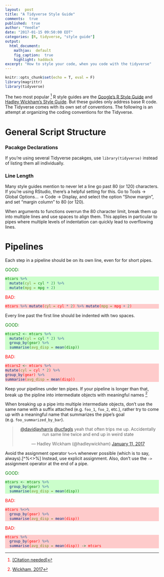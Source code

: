 ```yaml
---
layout:  post
title: "A Tidyverse Style Guide"
comments:  true
published:  true
author: "Yeedle"
date: "2017-01-15 09:50:00 EDT"
categories: [R, tidyverse, "style guide"]
output:
  html_document:
    mathjax:  default
    fig_caption:  true
    highlight: haddock
excerpt: "How to style your code, when you code with the tidyverse"
---
```


<style>
div.bad pre.r { background-color:rgba(255, 0, 0, 0.2); }
div.good pre.r { background-color:rgba(0, 255, 0, 0.2); }
div.good  { color:green; }
div.bad  { color:red; }
</style>
```r
knitr::opts_chunk$set(echo = T, eval = F)
library(magrittr)
library(tidyverse)
```

The two most popular [^citationeeded] R style guides are the [Google's R Style Guide](https://google.github.io/styleguide/Rguide.xml) and [Hadley Wickham's Style Guide](http://adv-r.had.co.nz/Style.html). But these guides only address base R code. The Tidyverse comes with its own set of conventions. The following is an attempt at organizing the coding conventions for the Tidyverse.

[^citationeeded]: [[<u>Citation needed</u>]](https://xkcd.com/285/)

# General Script Structure

### Pacakge Declarations
If you're using several Tidyverse pacakges, use `library(tidyverse)` instead of listing them all individually.

### Line Length
Many style guides mention to never let a line go past 80 (or 120) characters. If you're using RStudio, there's a helpful setting for this. Go to Tools -> Global Options... -> Code -> Display, and select the option "Show margin", and set "margin column" to 80 (or 120).

When arguments to functions overrun the 80 character limit, break them up into multiple lines and use spaces to align them. This applies in particular to pipes where multiple levels of indentation can quickly lead to overflowing lines.

# Pipelines

Each step in a pipeline should be on its own line, even for for short pipes.
<div class = "good">
GOOD:
```r
mtcars %>% 
  mutate(cyl = cyl * 2) %>%
  mutate(mpg = mpg + 2)
```
</div>

<div class = "bad">
BAD:
```r
mtcars %>% mutate(cyl = cyl * 2) %>% mutate(mpg = mpg + 2)
```
</div>

Every line past the first line should be indented with two spaces.
<div class = "good">
GOOD:
```r
mtcars2 <- mtcars %>%
  mutate(cyl = cyl * 2) %>%
  group_by(gear) %>%
  summarise(avg_disp = mean(disp))
```
</div>

<div class = "bad">
BAD:
```r
mtcars2 <- mtcars %>% 
mutate(cyl = cyl * 2) %>%
group_by(gear) %>%
summarise(avg_disp = mean(disp))
```
</div>


Keep your pipelines under ten pipes. If your pipeline is longer than that, break up the pipline into intermediate objects with meaningful names [^tenperpipeline]

[^tenperpipeline]:[Wickham, 2017](http://r4ds.had.co.nz/pipes.html#when-not-to-use-the-pipe)

When breaking up a pipe into multiple intermediate objects, don't use the same name with a suffix attached (e.g. `foo_1`, `foo_2`, etc.), rather try to come up with a meaningful name that summarizes the pipe's goal (e.g. `foo_summarized_by_bar`).

<center>
<blockquote class="twitter-tweet" data-lang="en"><p lang="en" dir="ltr"><a href="https://twitter.com/davidjayharris">@davidjayharris</a> <a href="https://twitter.com/ucfagls">@ucfagls</a> yeah that often trips me up. Accidentally run same line twice and end up in weird state</p>&mdash; Hadley Wickham (@hadleywickham) <a href="https://twitter.com/hadleywickham/status/819202162211385347">January 11, 2017</a></blockquote>
<script async src="http://platform.twitter.com/widgets.js" charset="utf-8"></script>
</center>

Avoid the assignment operator `%<>%` whenever possible (which is to say, always).[^%<>%] Instead, use explicit assignment. Also, don't use the `->` assignment operator at the end of a pipe.

<div class = "good">
GOOD:
```r
mtcars <- mtcars %>% 
  group_by(gear) %>%
  summarise(avg_disp = mean(disp))
```
</div>

<div class = "bad">
BAD:
```r
mtcars %<>% 
  group_by(gear) %>%
  summarise(avg_disp = mean(disp))
```
</div>

<div class = "bad">
BAD:
```r
mtcars %>%
  group_by(gear) %>%
  summarise(avg_disp = mean(disp)) -> mtcars
```
